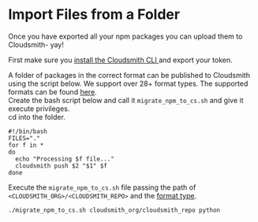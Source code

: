 # Import Files from a Folder

Once you have exported all your npm packages you can upload them to Cloudsmith- yay! 

First make sure you [install the Cloudsmith CLI ](/getting-started/cli#installation) and export your token. 

A folder of packages in the correct format can be published to Cloudsmith using the script below. We support over 28+ format types. The supported formats can be found [here](/supported-formats).  
Create the bash script below and call it `migrate_npm_to_cs.sh` and give it execute privileges.  
cd into the folder. 

```shell
#!/bin/bash
FILES="."
for f in *
do
  echo "Processing $f file..."
  cloudsmith push $2 "$1" $f
done
```

Execute the `migrate_npm_to_cs.sh` file passing the path of `<CLOUDSMITH_ORG>/<CLOUDSMITH_REPO>` and the [format type](/supported-formats).

```shell
./migrate_npm_to_cs.sh cloudsmith_org/cloudsmith_repo python
```
